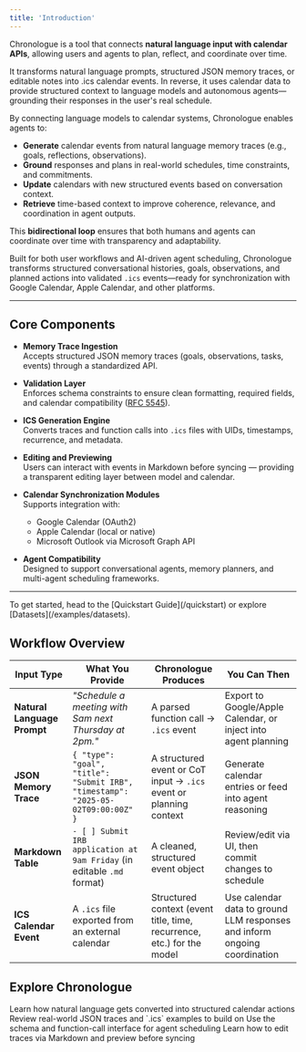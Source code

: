 ```yaml
---
title: 'Introduction'
---
```


Chronologue is a tool that connects **natural language input with calendar APIs**, allowing users and agents to plan, reflect, and coordinate over time.

It transforms natural language prompts, structured JSON memory traces, or editable notes into .ics calendar events. In reverse, it uses calendar data to provide structured context to language models and autonomous agents—grounding their responses in the user's real schedule.

<Accordion title="How Chronologue Connects Language Models to Calendars">
By connecting language models to calendar systems, Chronologue enables agents to:

- **Generate** calendar events from natural language memory traces (e.g., goals, reflections, observations).
- **Ground** responses and plans in real-world schedules, time constraints, and commitments.
- **Update** calendars with new structured events based on conversation context.
- **Retrieve** time-based context to improve coherence, relevance, and coordination in agent outputs.

This **bidirectional loop** ensures that both humans and agents can coordinate over time with transparency and adaptability.

Built for both user workflows and AI-driven agent scheduling, Chronologue transforms structured conversational histories, goals, observations, and planned actions into validated `.ics` events—ready for synchronization with Google Calendar, Apple Calendar, and other platforms.
</Accordion>

---

## Core Components

- **Memory Trace Ingestion**  
  Accepts structured JSON memory traces (goals, observations, tasks, events) through a standardized API.

- **Validation Layer**  
  Enforces schema constraints to ensure clean formatting, required fields, and calendar compatibility ([RFC 5545](https://datatracker.ietf.org/doc/html/rfc5545)).

- **ICS Generation Engine**  
  Converts traces and function calls into `.ics` files with UIDs, timestamps, recurrence, and metadata.

- **Editing and Previewing**  
  Users can interact with events in Markdown before syncing — providing a transparent editing layer between model and calendar.

- **Calendar Synchronization Modules**  
  Supports integration with:
  - Google Calendar (OAuth2)
  - Apple Calendar (local or native)
  - Microsoft Outlook via Microsoft Graph API

- **Agent Compatibility**  
  Designed to support conversational agents, memory planners, and multi-agent scheduling frameworks.

---


<Info>
To get started, head to the [Quickstart Guide](/quickstart) or explore [Datasets](/examples/datasets).
</Info>


## Workflow Overview

| **Input Type**              | **What You Provide**                                                                 | **Chronologue Produces**                                                  | **You Can Then**                                                                 |
|-----------------------------|---------------------------------------------------------------------------------------|---------------------------------------------------------------------------|----------------------------------------------------------------------------------|
| **Natural Language Prompt** | _"Schedule a meeting with Sam next Thursday at 2pm."_                                | A parsed function call → `.ics` event                                     | Export to Google/Apple Calendar, or inject into agent planning                  |
| **JSON Memory Trace**       | `{ "type": "goal", "title": "Submit IRB", "timestamp": "2025-05-02T09:00:00Z" }`     | A structured event or CoT input → `.ics` event or planning context        | Generate calendar entries or feed into agent reasoning                          |
| **Markdown Table**          | `- [ ] Submit IRB application at 9am Friday` (in editable `.md` format)              | A cleaned, structured event object                                        | Review/edit via UI, then commit changes to schedule                             |
| **ICS Calendar Event**      | A `.ics` file exported from an external calendar                                     | Structured context (event title, time, recurrence, etc.) for the model    | Use calendar data to ground LLM responses and inform ongoing coordination       |



## Explore Chronologue

<CardGroup cols={2}>
  <Card
    title="Start with a Prompt"
    icon="message-square"
    href="/quickstart"
  >
    Learn how natural language gets converted into structured calendar actions
  </Card>
  <Card
    title="Explore Datasets"
    icon="database"
    href="/examples/datasets"
  >
    Review real-world JSON traces and `.ics` examples to build on
  </Card>
  <Card
    title="Understand the API"
    icon="code"
    href="/api"
  >
    Use the schema and function-call interface for agent scheduling
  </Card>
  <Card
    title="Customize the Editor"
    icon="edit"
    href="/editor"
  >
    Learn how to edit traces via Markdown and preview before syncing
  </Card>
</CardGroup>

